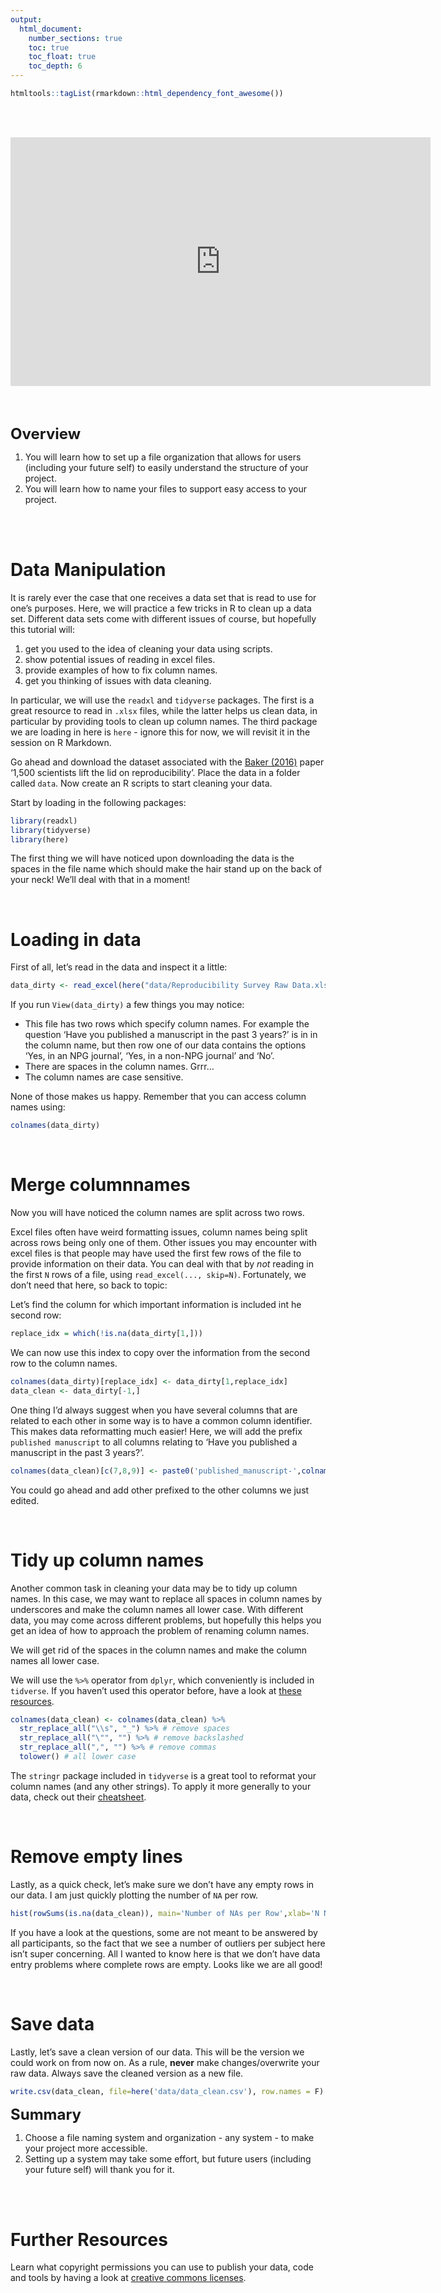 ```yaml
---
output:
  html_document: 
    number_sections: true
    toc: true
    toc_float: true
    toc_depth: 6
---
```

```r
htmltools::tagList(rmarkdown::html_dependency_font_awesome())
```

<br /> <br />

<p align="center">
<iframe src="https://docs.google.com/presentation/d/e/2PACX-1vRywsJNcOVxdy6FKxwIu7iG9C9Ts1suT2uTqw8MyBFCHiv8mGZOvIDhx0PIAsii6F5MkWtgYopKbnnc/embed?start=false&loop=false&delayms=3000" frameborder="0" width="672" height="398" allowfullscreen="true" mozallowfullscreen="true" webkitallowfullscreen="true"></iframe>
</p>

<br /><br />

:::: {.summarybox data-latex=""}
:::: {.summarybox-title }
<font size="5"> 
<i class="fas fa-question-circle"></i> **Overview**
</font> 
::::

1. You will learn how to set up a file organization that allows for users (including your future self) to easily understand the structure of your project.
2. You will learn how to name your files to support easy access to your project. 
::::

<br /><br />

# Data Manipulation

It is rarely ever the case that one receives a data set that is read to use for one's purposes. Here, we will practice a few tricks in R to clean up a data set. Different data sets come with different issues of course, but hopefully this tutorial will:

1. get you used to the idea of cleaning your data using scripts. 
2. show potential issues of reading in excel files. 
2. provide examples of how to fix column names. 
3. get you thinking of issues with data cleaning. 

In particular, we will use the `readxl` and `tidyverse` packages. The first is a great resource to read in `.xlsx` files, while the latter helps us clean data, in particular by providing tools to clean up column names. The third package we are loading in here is `here` - ignore this for now, we will revisit it in the session on R Markdown.

Go ahead and download the dataset associated with the [Baker (2016)](https://doi.org/10.1038/533452a) paper '1,500 scientists lift the lid on reproducibility'. Place the data in a folder called `data`. Now create an R scripts to start cleaning your data. 

Start by loading in the following packages:

```r
library(readxl)
library(tidyverse)
library(here) 
```

The first thing we will have noticed upon downloading the data is the spaces in the file name which should make the hair stand up on the back of your neck! We'll deal with that in a moment!

<br/>

# Loading in data

First of all, let's read in the data and inspect it a little:

```r
data_dirty <- read_excel(here("data/Reproducibility Survey Raw Data.xlsx"))
```
If you run `View(data_dirty)` a few things you may notice:

* This file has two rows which specify column names. For example the question 'Have you published a manuscript in the past 3 years?' is in in the column name, but then row one of our data contains the options 'Yes, in an NPG journal', 'Yes, in a non-NPG journal' and 'No'. 
* There are spaces in the column names. Grrr...
* The column names are case sensitive. 

None of those makes us happy. Remember that you can access column names using:

```r
colnames(data_dirty)
```

<br/>

# Merge columnnames

Now you will have noticed the column names are split across two rows. 

Excel files often have weird formatting issues, column names being split across rows being only one of them. Other issues you may encounter with excel files is that people may have used the first few rows of the file to provide information on their data. You can deal with that by *not* reading in the first `N` rows of a file, using `read_excel(..., skip=N)`. Fortunately, we don't need that here, so back to topic:

Let's find the column for which important information is included int he second row:

```r
replace_idx = which(!is.na(data_dirty[1,]))
```

We can now use this index to copy over the information from the second row to the column names. 

```r
colnames(data_dirty)[replace_idx] <- data_dirty[1,replace_idx]
data_clean <- data_dirty[-1,]
```

One thing I'd always suggest when you have several columns that are related to each other in some way is to have a common column identifier. This makes data reformatting much easier! Here, we will add the prefix `published manuscript` to all columns relating to 'Have you published a manuscript in the past 3 years?'. 

```r
colnames(data_clean)[c(7,8,9)] <- paste0('published_manuscript-',colnames(data_clean)[c(7,8,9)])
```

You could go ahead and add other prefixed to the other columns we just edited. 

<br/>

# Tidy up column names

Another common task in cleaning your data may be to tidy up column names. In this case, we may want to replace all spaces in column names by underscores and make the column names all lower case. With different data, you may come across different problems, but hopefully this helps you get an idea of how to approach the problem of renaming column names. 

We will get rid of the spaces in the column names and make the column names all lower case. 

We will use the `%>%` operator from `dplyr`, which conveniently is included in `tidverse`. If you haven't used this operator before, have a look at [these resources](https://www.datacamp.com/community/tutorials/pipe-r-tutorial). 

```r
colnames(data_clean) <- colnames(data_clean) %>% 
  str_replace_all("\\s", "_") %>% # remove spaces
  str_replace_all("\"", "") %>% # remove backslashed
  str_replace_all(",", "") %>% # remove commas
  tolower() # all lower case
```


The `stringr` package included in `tidyverse` is a great tool to reformat your column names (and any other strings). To apply it more generally to your data, check out their [cheatsheet](https://github.com/rstudio/cheatsheets/blob/master/strings.pdf).

<br/>

# Remove empty lines

Lastly, as a quick check, let's make sure we don't have any empty rows in our data. I am just quickly plotting the number of `NA` per row. 

```r
hist(rowSums(is.na(data_clean)), main='Number of NAs per Row',xlab='N NA per Row')
```

If you have a look at the questions, some are not meant to be answered by all participants, so the fact that we see a number of outliers per subject here isn't super concerning. All I wanted to know here is that we don't have data entry problems where complete rows are empty. Looks like we are all good!

<br/>

# Save data

Lastly, let's save a clean version of our data. This will be the version we could work on from now on. As a rule, **never** make changes/overwrite your raw data. Always save the cleaned version as a new file. 

```r
write.csv(data_clean, file=here('data/data_clean.csv'), row.names = F)
```


:::: {.taskbox data-latex=""}
:::: {.taskbox-title }
<font size="5"> 
<i class="fas fa-exclamation-circle"></i> **Summary**
</font>
::::

1. Choose a file naming system and organization - any system - to make your project more accessible.
2. Setting up a system may take some effort, but future users (including your future self) will thank you for it.
::::

<br /><br />

# Further Resources

Learn what copyright permissions you can use to publish your data, code and tools by having a look at [creative commons licenses](https://creativecommons.org/licenses/). 


